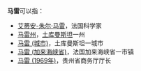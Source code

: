 '''马雷'''可以指：

*[[艾蒂安-朱尔·马雷|艾蒂安-朱尔·马雷]]，法国科学家
*[[马雷州|马雷州]]，[[土库曼斯坦|土库曼斯坦]]一州
*[[马雷_(城市)|马雷 (城市)]]，土库曼斯坦一城市
*[[马雷_(加来海峡省)|马雷 (加来海峡省)]]，法国加来海峡省一市镇
*[[马雷_(1969年)|马雷 (1969年)]]，贵州省商务厅厅长

{{消歧义|cat=二字譯名消歧義}}